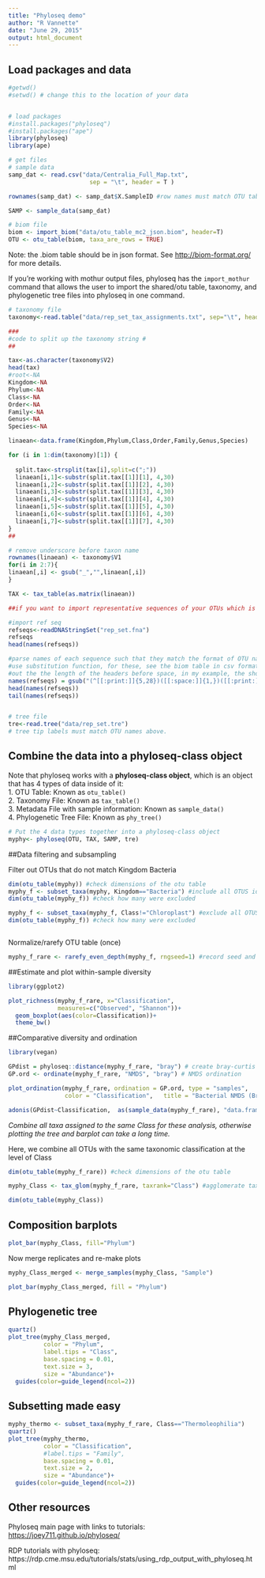 ```yaml
---
title: "Phyloseq demo"
author: "R Vannette"
date: "June 29, 2015"
output: html_document
---
```


## Load packages and data

```r
#getwd()
#setwd() # change this to the location of your data


# load packages
#install.packages("phyloseq")
#install.packages("ape")
library(phyloseq)
library(ape)

# get files
# sample data
samp_dat <- read.csv("data/Centralia_Full_Map.txt", 
                       sep = "\t", header = T )

rownames(samp_dat) <- samp_dat$X.SampleID #row names must match OTU table headers

SAMP <- sample_data(samp_dat)

# biom file
biom <- import_biom("data/otu_table_mc2_json.biom", header=T)
OTU <- otu_table(biom, taxa_are_rows = TRUE)

```

Note: the .biom table should be in json format. See
<http://biom-format.org/> for more details. 

If you're working with mothur output files, phyloseq has the `import_mothur` command that allows the user to import the shared/otu table, taxonomy, and phylogenetic tree files into phyloseq in one command.


```r
# taxonomy file
taxonomy<-read.table("data/rep_set_tax_assignments.txt", sep="\t", header=F)

###
#code to split up the taxonomy string #
##

tax<-as.character(taxonomy$V2)
head(tax)
#root<-NA
Kingdom<-NA
Phylum<-NA
Class<-NA
Order<-NA
Family<-NA
Genus<-NA
Species<-NA

linaean<-data.frame(Kingdom,Phylum,Class,Order,Family,Genus,Species)

for (i in 1:dim(taxonomy)[1]) {
  
  split.tax<-strsplit(tax[i],split=c(";"))
  linaean[i,1]<-substr(split.tax[[1]][1], 4,30)
  linaean[i,2]<-substr(split.tax[[1]][2], 4,30)
  linaean[i,3]<-substr(split.tax[[1]][3], 4,30)
  linaean[i,4]<-substr(split.tax[[1]][4], 4,30)
  linaean[i,5]<-substr(split.tax[[1]][5], 4,30)
  linaean[i,6]<-substr(split.tax[[1]][6], 4,30)
  linaean[i,7]<-substr(split.tax[[1]][7], 4,30)
}
##

# remove underscore before taxon name
rownames(linaean) <- taxonomy$V1
for(i in 2:7){
linaean[,i] <- gsub("_","",linaean[,i])
}

TAX <- tax_table(as.matrix(linaean))

##if you want to import representative sequences of your OTUs which is basically your rep_set.fna file after you have picked OTUs in QIIME

#import ref seq
refseqs<-readDNAStringSet("rep_set.fna")
refseqs
head(names(refseqs))

#parse names of each sequence such that they match the format of OTU names in other files
#use substitution function, for these, see the biom table in csv format and find
#out the the length of the headers before space, in my example, the shortest id is 5 and longest is 28 before the header starts
names(refseqs) = gsub("(^[[:print:]]{5,28})([[:space:]]{1,})([[:print:]]{0,}$)","\\1", names(refseqs))
head(names(refseqs))
tail(names(refseqs))


# tree file
tre<-read.tree("data/rep_set.tre")
# tree tip labels must match OTU names above. 
```

## Combine the data into a phyloseq-class object

Note that phyloseq works with a **phyloseq-class object**, which is an object that has 4 types of data inside of it:  
1. OTU Table:  Known as `otu_table()`  
2. Taxonomy File:  Known as `tax_table()`  
3. Metadata File with sample information: Known as `sample_data()`  
4. Phylogenetic Tree File:  Known as `phy_tree()`

```r
# Put the 4 data types together into a phyloseq-class object
myphy<- phyloseq(OTU, TAX, SAMP, tre)

```

##Data filtering and subsampling

Filter out OTUs that do not match Kingdom Bacteria

```r
dim(otu_table(myphy)) #check dimensions of the otu table
myphy_f <- subset_taxa(myphy, Kingdom=="Bacteria") #include all OTUS identified as Bacteria
dim(otu_table(myphy_f)) #check how many were excluded

myphy_f <- subset_taxa(myphy_f, Class!="Chloroplast") #exclude all OTUS identified as Chloroplast
dim(otu_table(myphy_f)) #check how many were excluded



```

Normalize/rarefy OTU table (once)
```r
myphy_f_rare <- rarefy_even_depth(myphy_f, rngseed=1) #record seed and # of OTUs removed

```

##Estimate and plot within-sample diversity

```r
library(ggplot2)

plot_richness(myphy_f_rare, x="Classification", 
              measures=c("Observed", "Shannon"))+
  geom_boxplot(aes(color=Classification))+
  theme_bw()

```

##Comparative diversity and ordination

```r
library(vegan)

GPdist = phyloseq::distance(myphy_f_rare, "bray") # create bray-curtis distance matrix
GP.ord <- ordinate(myphy_f_rare, "NMDS", "bray") # NMDS ordination 

plot_ordination(myphy_f_rare, ordination = GP.ord, type = "samples", 
                color = "Classification",   title = "Bacterial NMDS (Bray-Curtis dissim.)")+theme_bw()

adonis(GPdist~Classification,  as(sample_data(myphy_f_rare), "data.frame")) #Are there significant changes? 

```




*Combine all taxa assigned to the same Class for these analysis, 
otherwise plotting the tree and barplot can take a long time. *

Here, we combine all OTUs with the same taxonomic classification at the level of Class


```r
dim(otu_table(myphy_f_rare)) #check dimensions of the otu table

myphy_Class <- tax_glom(myphy_f_rare, taxrank="Class") #agglomerate taxa based on class level

dim(otu_table(myphy_Class)) 

```


## Composition barplots

```r

plot_bar(myphy_Class, fill="Phylum") 

```

Now merge replicates and re-make plots

```r
myphy_Class_merged <- merge_samples(myphy_Class, "Sample")

plot_bar(myphy_Class_merged, fill = "Phylum") 
```

## Phylogenetic tree

```r
quartz()
plot_tree(myphy_Class_merged, 
          color = "Phylum", 
          label.tips = "Class", 
          base.spacing = 0.01,
          text.size = 3,
          size = "Abundance")+
  guides(color=guide_legend(ncol=2))

```


## Subsetting made easy

```r

myphy_thermo <- subset_taxa(myphy_f_rare, Class=="Thermoleophilia")
quartz()
plot_tree(myphy_thermo, 
          color = "Classification",  
          #label.tips = "Family",
          base.spacing = 0.01,
          text.size = 2,
          size = "Abundance")+
  guides(color=guide_legend(ncol=2))

```


## Other resources

Phyloseq main page with links to tutorials: 
<https://joey711.github.io/phyloseq/>

RDP tutorials with phyloseq: 
 https://rdp.cme.msu.edu/tutorials/stats/using_rdp_output_with_phyloseq.html



